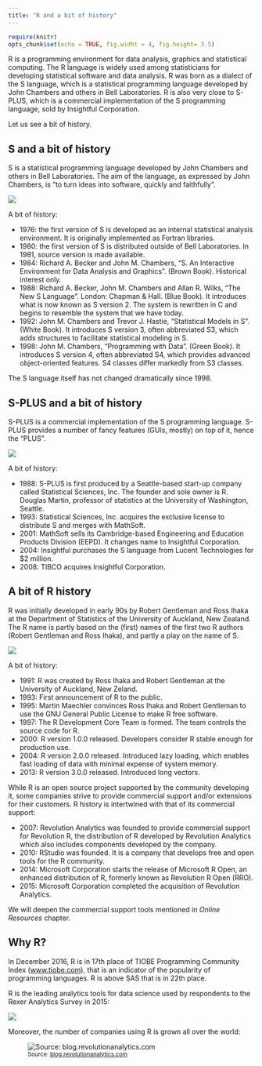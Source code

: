```yaml
---
title: "R and a bit of history"
---
```


```r
require(knitr)
opts_chunk$set(echo = TRUE, fig.widht = 4, fig.height= 3.5)
```

R is a programming environment for data analysis, graphics and statistical computing. The R language is widely used among statisticians for developing statistical software and data analysis. 
R was born as a dialect of the S language, which is a statistical programming language developed by John Chambers and others in Bell Laboratories. R is also very close to S-PLUS, which is a commercial implementation of the S programming language, sold by Insightful Corporation. 

Let us see a bit of history.

## S and a bit of history

S is a statistical programming language developed by John Chambers and others in Bell Laboratories. The aim of the language, as expressed by John Chambers, is "to turn ideas into software, quickly and faithfully".

![](./images/s-rev.png)



A bit of history:

 - 1976: the first version of S is developed  as an internal statistical analysis environment. It is originally implemented as Fortran libraries.
 - 1980: the first version of S is distributed outside of Bell Laboratories. In 1981, source version is made available.
 - 1984: Richard A. Becker and John M. Chambers, "S. An Interactive Environment for Data Analysis and Graphics". (Brown Book). Historical interest only.
 - 1988: Richard A. Becker, John M. Chambers and Allan R. Wilks, "The New S Language". London: Chapman & Hall. (Blue Book). It introduces what is now known as S version 2. The system is rewritten in C and begins to resemble the system that we have today.
 - 1992: John M. Chambers and Trevor J. Hastie, "Statistical Models in S". (White Book). It introduces S version 3, often abbreviated S3, which adds structures to facilitate statistical modeling in S.
 - 1998: John M. Chambers, "Programming with Data". (Green Book). It introduces S version 4, often abbreviated S4, which provides advanced object-oriented features. S4 classes differ markedly from S3 classes.

The S language itself has not changed dramatically since 1998.


## S-PLUS and a bit of history

S-PLUS is a commercial implementation of the S programming language. S-PLUS provides a number of fancy features (GUIs, mostly) on top of it, hence the "PLUS".


![](./images/s+.png)

A bit of history:

  - 1988: S-PLUS is first produced by a Seattle-based start-up company called Statistical Sciences, Inc. The founder and sole owner is R. Douglas Martin, professor of statistics at the University of Washington, Seattle.
 - 1993: Statistical Sciences, Inc. acquires the exclusive license to distribute S and merges with MathSoft.
 - 2001: MathSoft sells its Cambridge-based Engineering and Education Products Division (EEPD). It changes name to Insightful Corporation.
 - 2004: Insightful purchases the S language from Lucent Technologies for $2 million.
 - 2008: TIBCO acquires Insightful Corporation.


## A bit of R history

R was initially developed in early 90s by Robert Gentleman and Ross Ihaka at the Department of Statistics of the University of Auckland, New Zealand. The R name is partly based on the (first) names of the first two R authors (Robert Gentleman and Ross Ihaka), and partly a play on the name of S.

![](./images/r.png)

A bit of history:

 - 1991: R was created by Ross Ihaka and Robert Gentleman at the University of Auckland, New Zeland.
 - 1993: First announcement of R to the public.
 - 1995: Martin Maechler convinces Ross Ihaka and Robert Gentleman to use the GNU General Public License to make R free software.
 - 1997: The R Development Core Team is formed. The team controls the source code for R.
 - 2000: R version 1.0.0 released. Developers consider R stable enough for production use.
 - 2004: R version 2.0.0 released. Introduced lazy loading, which enables fast loading of data with minimal expense of system memory.
 - 2013: R version 3.0.0 released. Introduced long vectors.

While R is an open source project supported by the community developing it, some companies strive to provide commercial support and/or extensions for their customers. R history is intertwined with that of its commercial support:

- 2007: Revolution Analytics was founded to provide commercial support for Revolution R, the distribution of R developed by Revolution Analytics which also includes components developed by the company.
- 2010: RStudio was founded. It is a company that develops free and open tools for the R community.
- 2014: Microsoft Corporation starts the release of Microsoft R Open, an enhanced distribution of R, formerly known as Revolution R Open (RRO).
- 2015: Microsoft Corporation completed the acquisition of Revolution Analytics.


We will deepen the commercial support tools mentioned in _Online Resources_ chapter.



## Why R?

In December 2016, R is in 17th place of TIOBE Programming Community Index ([www.tiobe.com](http://www.tiobe.com/tiobe-index/)), that is an indicator of the popularity of programming languages. R is above SAS that is in 22th place.

R is the leading analytics tools for data science used by respondents to the Rexer Analytics Survey in 2015:

![](./images/r-popularity.png)

Moreover, the number of companies using R is grown all over the world:

![<small>Source: [blog.revolutionanalytics.com](http://blog.revolutionanalytics.com/)</small>](./images/company-using-r.png)


